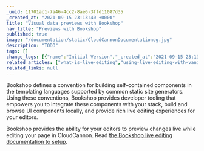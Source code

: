 ```yaml
---
_uuid: 11701ac1-7a46-4cc2-8ae6-3ffd11087d35
_created_at: "2021-09-15 23:13:40 +0000"
title: "Visual data previews with Bookshop"
nav_title: "Previews with Bookshop"
published: true
image: "/documentation/static/CloudCannonDocumentationog.jpg"
description: "TODO"
tags: []
change_logs: [{"name":"Initial Version","_created_at":"2021-09-15 23:13:40 +0000"}]
related_articles: ["what-is-live-editing","using-live-editing-with-vanilla-js","preventing-the-global-cloudcannon-live-editing-object"]
related_links: null
---
```


Bookshop defines a convention for building self-contained components in the templating languages supported by common static site generators. Using these conventions, Bookshop provides developer tooling that empowers you to integrate these components with your stack, build and browse UI components locally, and provide rich live editing experiences for your editors.

Bookshop provides the ability for your editors to preview changes live while editing your page in CloudCannon. Read [the Bookshop live editing documentation to setup](https://github.com/CloudCannon/bookshop/blob/main/guides/live-editing.adoc).
